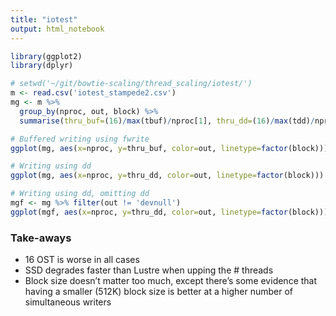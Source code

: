 ```yaml
---
title: "iotest"
output: html_notebook
---
```


```r
library(ggplot2)
library(dplyr)
```

```r
# setwd('~/git/bowtie-scaling/thread_scaling/iotest/')
m <- read.csv('iotest_stampede2.csv')
mg <- m %>%
  group_by(nproc, out, block) %>%
  summarise(thru_buf=(16)/max(tbuf)/nproc[1], thru_dd=(16)/max(tdd)/nproc[1])
```

```r
# Buffered writing using fwrite
ggplot(mg, aes(x=nproc, y=thru_buf, color=out, linetype=factor(block))) + geom_line() + labs(x='# processes', y='Aggregate throughput (GB/sec)') + theme_bw()
```

```r
# Writing using dd
ggplot(mg, aes(x=nproc, y=thru_dd, color=out, linetype=factor(block))) + geom_line()
```

```r
# Writing using dd, omitting dd
mgf <- mg %>% filter(out != 'devnull')
ggplot(mgf, aes(x=nproc, y=thru_dd, color=out, linetype=factor(block))) + geom_line() + theme_bw()
```

### Take-aways

* 16 OST is worse in all cases
* SSD degrades faster than Lustre when upping the # threads
* Block size doesn't matter too much, except there's some evidence that having a smaller (512K) block size is better at a higher number of simultaneous writers